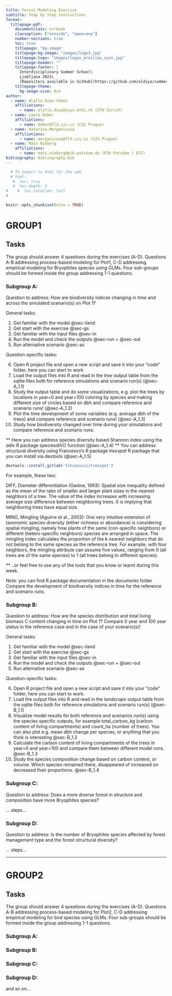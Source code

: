 ```yaml
---
title: Forest Modeling Exercise
subtitle: Step by step instructions
format:
  titlepage-pdf:
    documentclass: scrbook
    classoption: ["oneside", "open=any"]
    number-sections: true
    toc: true
    titlepage: "bg-image"
    titlepage-bg-image: "images/logo3.jpg"
    titlepage-logo: "images/logos_proclias_cost.jpg"
    titlepage-header: ""
    titlepage-footer: |
      Interdisciplinary Summer School\
      Ljubljana 2023\
      [Repository available in GitHub](https://github.com/oldiya/summerSchoolExercise)
    titlepage-theme:
      bg-image-size: 8cm
author:
  - name: Olalla Díaz-Yáñez
    affiliations:
      - name: olalla.diaz@usys.ethz.ch (ETH Zurich)
  - name: Laura Dobor 
    affiliations:
      - name: dobor@fld.czu.cz (CZU Prague)
  - name: Katarina Merganicova
    affiliations:
      - name: merganicova@fld.czu.cz (CZU Prague)
  - name: Mats Nieberg
    affiliations:
      - name: mats.nieberg@pik-potsdam.de (PIK Potsdam | EFI)
bibliography: bibliography.bib  
---
```


```r
  # To export to html for the web 
  # html:
   #  toc: true
   #  toc-depth: 3
#    #  toc-location: left
#    


```

```r

knitr::opts_chunk$set(echo = TRUE)

```

# GROUP1

## Tasks
The group should answer 4 questions during the exercises (A-D). 
Questions A-B addressing process-based modeling for Plot1, C-D addressing empirical modeling for Bryophites species using GLMs.
Four sub-groups should be formed inside the group addressing 1-1 questions.


### Subgroup A:

Question to address: How are biodiversity indices changing in time and across the simulated scenario(s) on Plot 1?

General tasks:

1. Get familiar with the model @sec-iland
2. Get start with the exercise @sec-gs
3. Get familiar with the input files @sec-in
4. Run the model and check the outputs @sec-run + @sec-out
5. Run alternative scenario @sec-as

Question-specific tasks:

6. Open R project file and open a new script and save it into your "code" folder, here you can start to work
7. Load the output files into R and read in the *tree* output table from the sqlite files both for reference simulations and scenario run(s) (@sec-A_1.1)
8. Study the output table and do some visualizations, e.g. plot the trees by locations in year=0 and year=100 coloring by species and making different size of circles based on dbh and compare reference and scenario runs! (@sec-A_1.2)
9. Plot the time development of some variables (e.g. average dbh of the trees) and compare reference and scenario runs! (@sec-A_1.3)
10. Study how biodiversity changed over time during your simulations and compare reference and scenario runs:

** Here you can address species diversity based Shannon index using the *adiv* R package speciesdiV() function  (@sec-A_1.4)
** You can address structural diversity using Francesco's R package *treespat* R package that you can install via devtools (@sec-A_1.5)

```r
devtools::install_gitlab('fchianucci/treespat')
```
For example, these two:

DIFF, Diameter differentiation (Gadow, 1993): Spatial size inequality defined as the mean of the ratio of smaller and larger plant sizes in the nearest neighbors of a tree.
The value of the index increases with increasing average size difference between neighboring trees. 0 is implying that
neighboring trees have equal size.

MING, Mingling (Aguirre et al., 2003): One very intuitive extension of taxonomic species diversity (either richness or abundance) is considering spatial
mingling, namely how plants of the same (con-specific neighbors) or different (hetero-specific neighbors) species are arranged in space.
The mingling index calculates the proportion of the k nearest neighbors that do not belong to the same species as the reference tree.
For example, with four neighbors, the mingling attribute can assume five values, ranging from 0 (all trees are of the same species) to 1 (all trees belong to different species).

** ..or feel free to use any of the tools that you know or learnt during this week.

Note: you can find R package documentation in the *documents* folder
Compare the development of biodiversity indices in time for the reference and scenario runs.


### Subgroup B:

Question to address: How are the species distribution and total living biomass C content changing in time on Plot 1? Compare 0 year and 100 year status in the reference case and in the case of your scenario(s)!

General tasks:

1. Get familiar with the model @sec-iland
2. Get start with the exercise @sec-gs
3. Get familiar with the input files @sec-in
4. Run the model and check the outputs @sec-run + @sec-out
5. Run alternative scenario @sec-as


Question-specific tasks:

6. Open R project file and open a new script and save it into your "code" folder, here you can start to work.
7. Load the output files into R and read in the *landscape* output table from the sqlite files both for reference simulations and scenario run(s) (@sec-B_1.1)
8. Visualize model results for both reference and scenarios run(s) using the species specific outputs, for example total_carbon_kg (carbon content of living compartments) and count_ha (number of trees). You can also plot e.g. mean dbh change per species, or anything that you think is interesting @sec-B_1.2
9. Calculate the carbon content of living compartments of the trees in year=0 and year=100 and compare them between different model runs.  @sec-B_1.3
10. Study the species composition change based on carbon content, or volume. Which species remained there, disappeared of increased on decreased their proportions. @sec-B_1.4


### Subgroup C:
Question to address: Does a more diverse forest in structure and composition have more Bryophites species? 

... steps...


### Subgroup D:
Question to address: Is the number of Bryophites species affected by forest management type and the forest structural diversity? 

... steps...


---------------------------------------------------------------------------------------------------------------------------------------

# GROUP2

## Tasks

The group should answer 4 questions during the exercises (A-D). 
Questions A-B addressing process-based modeling for Plot2, C-D addressing empirical modeling for bird species using GLMs.
Four sub-groups should be formed inside the group addressing 1-1 questions.


### Subgroup A:



### Subgroup B:

### Subgroup C:

### Subgroup D:


and so on...


